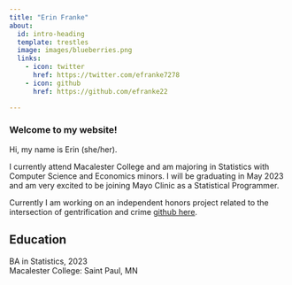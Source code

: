 ```yaml
---
title: "Erin Franke"
about:
  id: intro-heading
  template: trestles
  image: images/blueberries.png
  links:
    - icon: twitter
      href: https://twitter.com/efranke7278
    - icon: github
      href: https://github.com/efranke22

---
```


### Welcome to my website!

:::{#intro-heading}

Hi, my name is Erin (she/her). 
<br>

I currently attend Macalester College and am majoring in Statistics with Computer Science and Economics minors. I will be graduating in May 2023 and am very excited to be joining Mayo Clinic as a Statistical Programmer. 
<br>

Currently I am working on an independent honors project related to the intersection of gentrification and crime [github here](https://github.com/efranke22/honorsGentrification).

## Education

BA in Statistics, 2023 \
Macalester College: Saint Paul, MN

:::

